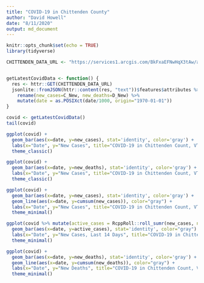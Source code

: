 ```yaml
---
title: "COVID-19 in Chittenden County"
author: "David Howell"
date: "8/11/2020"
output: md_document
---
```


```r
knitr::opts_chunk$set(echo = TRUE)
library(tidyverse)
```

```r
CHITTENDEN_DATA_URL <- "https://services1.arcgis.com/BkFxaEFNwHqX3tAw/arcgis/rest/services/VIEW_EPI_CountyDailyCountTS_PUBLIC/FeatureServer/0/query?where=CNTYGEOID%3D50007&outFields=date,C_New,D_New&returnGeometry=false&outSR=4326&f=json"


getLatestCovidData <- function() {
  res <- httr::GET(CHITTENDEN_DATA_URL)
  jsonlite::fromJSON(httr::content(res, "text"))$features$attributes %>%
    rename(new_cases=C_New, new_deaths=D_New) %>%
    mutate(date = as.POSIXct(date/1000, origin="1970-01-01"))  
}
```

```r
covid <- getLatestCovidData()
tail(covid)
```


```r
ggplot(covid) +
  geom_bar(aes(x=date, y=new_cases), stat='identity', color='gray') +
  labs(x="Date", y="New Cases", title="COVID-19 in Chittenden Count, VT") +
  theme_classic()
```
```r
ggplot(covid) +
  geom_bar(aes(x=date, y=new_deaths), stat='identity', color='gray') +
  labs(x="Date", y="New Cases", title="COVID-19 in Chittenden Count, VT") +
  theme_classic()
```

```r
ggplot(covid) +
  geom_bar(aes(x=date, y=new_cases), stat='identity', color='gray') +
  geom_line(aes(x=date, y=cumsum(new_cases)), color="gray") +
  labs(x="Date", y="New Cases", title="COVID-19 in Chittenden Count, VT") +
  theme_minimal()
```

```r
ggplot(covid %>% mutate(active_cases = RcppRoll::roll_sumr(new_cases, n=14) / 163774 * 100000)) +
  geom_bar(aes(x=date, y=active_cases), stat='identity', color="gray") +
  labs(x="Date", y="New Cases, Last 14 Days", title="COVID-19 in Chittenden Count, VT") +
  theme_minimal()
```


```r
ggplot(covid) +
  geom_bar(aes(x=date, y=new_deaths), stat='identity', color='gray') +
  geom_line(aes(x=date, y=cumsum(new_deaths)), color="gray") +
  labs(x="Date", y="New Deaths", title="COVID-19 in Chittenden Count, VT") +
  theme_minimal()
```
